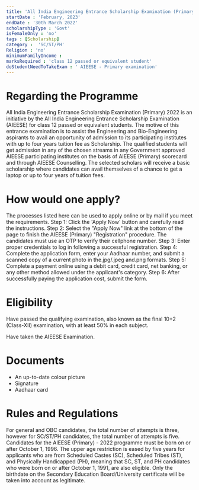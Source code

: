 ```yaml
---
title: 'All India Engineering Entrance Scholarship Examination (Primary) 2022'
startDate : 'February, 2023'
endDate : '30th March 2022'
scholarshipType : 'Govt'
isFemaleOnly : 'no'
tags : [Scholarship]
category :  'SC/ST/PH'
Religion : 'no'
minimumFamilyIncome :
marksRequired : 'class 12 passed or equivalent student'
doStudentNeedToTakeExam : ' AIEESE - Primary examination'
---
```


# Regarding the Programme

All India Engineering Entrance Scholarship Examination (Primary) 2022 is an initiative by the All India Engineering Entrance Scholarship Examination (AIEESE) for class 12 passed or equivalent students. The motive of this entrance examination is to assist the Engineering and Bio-Engineering aspirants to avail an opportunity of admission to its participating institutes with up to four years tuition fee as Scholarship. The qualified students will get admission in any of the chosen streams in any Government approved AIEESE participating institutes on the basis of AIEESE (Primary) scorecard and through AIEESE Counselling. The selected scholars will receive a basic scholarship where candidates can avail themselves of a chance to get a laptop or up to four years of tuition fees.

# How would one apply?

The processes listed here can be used to apply online or by mail if you meet the requirements. 
Step 1: Click the 'Apply Now' button and carefully read the instructions.
Step 2: Select the "Apply Now" link at the bottom of the page to finish the AIEESE (Primary) "Registration" procedure. The candidates must use an OTP to verify their cellphone number.
Step 3: Enter proper credentials to log in following a successful registration.
Step 4: Complete the application form, enter your Aadhaar number, and submit a scanned copy of a current photo in the.jpg/.jpeg and.png formats.
Step 5: Complete a payment online using a debit card, credit card, net banking, or any other method allowed under the applicant's category.
Step 6: After successfully paying the application cost, submit the form.

# Eligibility

Have passed the qualifying examination, also known as the final 10+2 (Class-XII) examination, with at least 50% in each subject.

Have taken the AIEESE Examination.

# Documents

- An up-to-date colour picture 
- Signature
- Aadhaar card

# Rules and Regulations

For general and OBC candidates, the total number of attempts is three, however for SC/ST/PH candidates, the total number of attempts is five.
Candidates for the AIEESE (Primary) - 2022 programme must be born on or after October 1, 1996. The upper age restriction is eased by five years for applicants who are from Scheduled Castes (SC), Scheduled Tribes (ST), and Physically Handicapped (PH), meaning that SC, ST, and PH candidates who were born on or after October 1, 1991, are also eligible. Only the birthdate on the Secondary Education Board/University certificate will be taken into account as legitimate.


